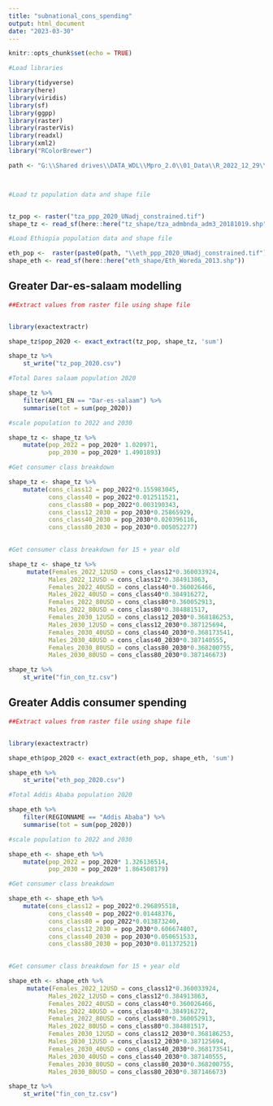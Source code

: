 ```yaml
---
title: "subnational_cons_spending"
output: html_document
date: "2023-03-30"
---
```


```r
knitr::opts_chunk$set(echo = TRUE)
```


```r
#Load libraries

library(tidyverse)
library(here)
library(viridis)
library(sf)
library(ggpp)
library(raster)
library(rasterVis)
library(readxl)
library(xml2)
library("RColorBrewer")
```


```r

path <- "G:\\Shared drives\\DATA_WDL\\Mpro_2.0\\01_Data\\R_2022_12_29\\2023_01_23_2017ppp\\01_inputs\\population\\World pop\\Ethiopia"



#Load tz population data and shape file


tz_pop <- raster("tza_ppp_2020_UNadj_constrained.tif")
shape_tz <- read_sf(here::here("tz_shape/tza_admbnda_adm3_20181019.shp")) 

#Load Ethiopia population data and shape file

eth_pop <-  raster(paste0(path, "\\eth_ppp_2020_UNadj_constrained.tif"))
shape_eth <- read_sf(here::here("eth_shape/Eth_Woreda_2013.shp")) 

```



## Greater Dar-es-salaam modelling
```r
##Extract values from raster file using shape file


library(exactextractr)

shape_tz$pop_2020 <- exact_extract(tz_pop, shape_tz, 'sum')

shape_tz %>% 
    st_write("tz_pop_2020.csv")

```


```r
#Total Dares salaam population 2020

shape_tz %>% 
    filter(ADM1_EN == "Dar-es-salaam") %>% 
    summarise(tot = sum(pop_2020))

```


```r
#scale population to 2022 and 2030

shape_tz <- shape_tz %>% 
    mutate(pop_2022 = pop_2020* 1.020971,
           pop_2030 = pop_2020* 1.4901893)
```

```r
#Get consumer class breakdown

shape_tz <- shape_tz %>% 
    mutate(cons_class12 = pop_2022*0.155983045,
           cons_class40 = pop_2022*0.012511521,
           cons_class80 = pop_2022*0.003190343,
           cons_class12_2030 = pop_2030*0.25865929,
           cons_class40_2030 = pop_2030*0.020396116,
           cons_class80_2030 = pop_2030*0.005052277)
    

```

```r
#Get consumer class breakdown for 15 + year old

shape_tz <- shape_tz %>% 
     mutate(Females_2022_12USD = cons_class12*0.360033924,
           Males_2022_12USD = cons_class12*0.384913863,
           Females_2022_40USD = cons_class40*0.360026466,
           Males_2022_40USD = cons_class40*0.384916272,
           Females_2022_80USD = cons_class80*0.360052913,
           Males_2022_80USD = cons_class80*0.384881517,
           Females_2030_12USD = cons_class12_2030*0.368186253,
           Males_2030_12USD = cons_class12_2030*0.387125694,
           Females_2030_40USD = cons_class40_2030*0.368173541,
           Males_2030_40USD = cons_class40_2030*0.387140555,
           Females_2030_80USD = cons_class80_2030*0.368200755,
           Males_2030_80USD = cons_class80_2030*0.387146673)

```

```r
shape_tz %>% 
    st_write("fin_con_tz.csv")
```


## Greater Addis consumer spending
```r
##Extract values from raster file using shape file


library(exactextractr)

shape_eth$pop_2020 <- exact_extract(eth_pop, shape_eth, 'sum')

shape_eth %>% 
    st_write("eth_pop_2020.csv")

```


```r
#Total Addis Ababa population 2020

shape_eth %>% 
    filter(REGIONNAME == "Addis Ababa") %>% 
    summarise(tot = sum(pop_2020))

```


```r
#scale population to 2022 and 2030

shape_eth <- shape_eth %>% 
    mutate(pop_2022 = pop_2020* 1.326136514,
           pop_2030 = pop_2020* 1.864508179)
```



```r
#Get consumer class breakdown

shape_eth <- shape_eth %>% 
    mutate(cons_class12 = pop_2022*0.296895518,
           cons_class40 = pop_2022*0.01448376,
           cons_class80 = pop_2022*0.013873240,
           cons_class12_2030 = pop_2030*0.606674807,
           cons_class40_2030 = pop_2030*0.050651533,
           cons_class80_2030 = pop_2030*0.011372521)
    

```

```r
#Get consumer class breakdown for 15 + year old

shape_eth <- shape_eth %>% 
     mutate(Females_2022_12USD = cons_class12*0.360033924,
           Males_2022_12USD = cons_class12*0.384913863,
           Females_2022_40USD = cons_class40*0.360026466,
           Males_2022_40USD = cons_class40*0.384916272,
           Females_2022_80USD = cons_class80*0.360052913,
           Males_2022_80USD = cons_class80*0.384881517,
           Females_2030_12USD = cons_class12_2030*0.368186253,
           Males_2030_12USD = cons_class12_2030*0.387125694,
           Females_2030_40USD = cons_class40_2030*0.368173541,
           Males_2030_40USD = cons_class40_2030*0.387140555,
           Females_2030_80USD = cons_class80_2030*0.368200755,
           Males_2030_80USD = cons_class80_2030*0.387146673)

```

```r
shape_tz %>% 
    st_write("fin_con_tz.csv")
````


